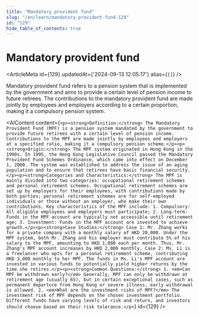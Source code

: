 ```yaml
---
title: "Mandatory provident fund"
slug: "/en/learn/mandatory-provident-fund-129"
id: "129"
hide_table_of_contents: true
---
```



# Mandatory provident fund

<ArticleMeta id={129} updatedAt={'2024-09-13 12:05:17'} alias={`[]`} />
<div className='border-solid border-b border-t-0 my-4 border-[var(--ifm-color-gray-300)]' />

Mandatory provident fund refers to a pension system that is implemented by the government and aims to provide a certain level of pension income to future retirees. The contributions to the mandatory provident fund are made jointly by employees and employers according to a certain proportion, making it a compulsory pension system.

<AIContent content={`<p><strong>Definition:</strong> The Mandatory Provident Fund (MPF) is a pension system mandated by the government to provide future retirees with a certain level of pension income. Contributions to the MPF are made jointly by employees and employers at a specified ratio, making it a compulsory pension scheme.</p><p><strong>Origin:</strong> The MPF system originated in Hong Kong in the 1990s. In 1995, the Hong Kong Legislative Council passed the Mandatory Provident Fund Schemes Ordinance, which came into effect on December 1, 2000. The system was established to address the issue of an aging population and to ensure that retirees have basic financial security.</p><p><strong>Categories and Characteristics:</strong> The MPF is mainly divided into two categories: occupational retirement schemes and personal retirement schemes. Occupational retirement schemes are set up by employers for their employees, with contributions made by both parties; personal retirement schemes are for self-employed individuals or those without an employer, who make their own contributions. Key characteristics of the MPF include: 1. Compulsory: All eligible employees and employers must participate; 2. Long-term: Funds in the MPF account are typically not accessible until retirement age; 3. Investment: Funds in the MPF account are invested to achieve growth.</p><p><strong>Case Studies:</strong> Case 1: Mr. Zhang works for a private company with a monthly salary of HKD 20,000. Under the MPF system, both Mr. Zhang and his employer must contribute 5% of his salary to the MPF, amounting to HKD 1,000 each per month. Thus, Mr. Zhang's MPF account increases by HKD 2,000 monthly. Case 2: Ms. Li is a freelancer who opts for a personal retirement scheme, contributing HKD 3,000 monthly to her MPF. The funds in Ms. Li's MPF account are invested in various funds to potentially yield higher returns by the time she retires.</p><p><strong>Common Questions:</strong> 1. <em>Can MPF be withdrawn early?</em> Generally, MPF can only be withdrawn at retirement age (usually 65), but in certain exceptional cases, such as permanent departure from Hong Kong or severe illness, early withdrawal is allowed. 2. <em>What are the investment risks of MPF?</em> The investment risk of MPF depends on the chosen investment portfolio. Different funds have varying levels of risk and return, and investors should choose based on their risk tolerance.</p>`} id={129} />
